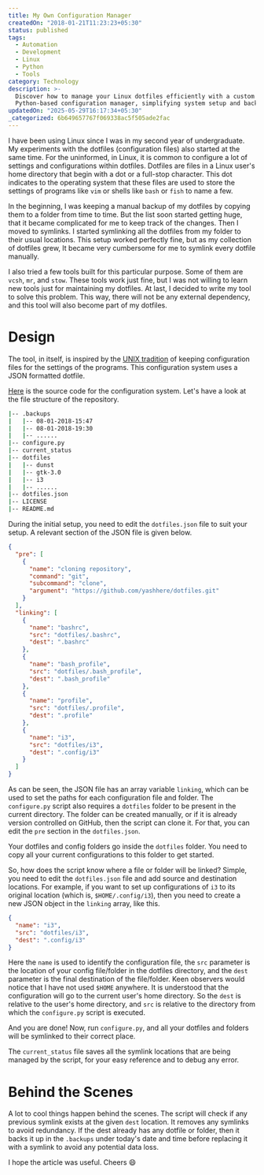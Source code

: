 ```yaml
---
title: My Own Configuration Manager
createdOn: "2018-01-21T11:23:23+05:30"
status: published
tags:
  - Automation
  - Development
  - Linux
  - Python
  - Tools
category: Technology
description: >-
  Discover how to manage your Linux dotfiles efficiently with a custom
  Python-based configuration manager, simplifying system setup and backups.
updatedOn: "2025-05-29T16:17:34+05:30"
_categorized: 6b649657767f069338ac5f505ade2fac
---
```


I have been using Linux since I was in my second year of undergraduate. My
experiments with the dotfiles (configuration files) also started at the same
time. For the uninformed, in Linux, it is common to configure a lot of settings
and configurations within dotfiles. Dotfiles are files in a Linux user's home
directory that begin with a dot or a full-stop character. This dot indicates to
the operating system that these files are used to store the settings of programs
like `vim` or shells like `bash` or `fish` to name a few.

In the beginning, I was keeping a manual backup of my dotfiles by copying them
to a folder from time to time. But the list soon started getting huge, that it
became complicated for me to keep track of the changes. Then I moved to
symlinks. I started symlinking all the dotfiles from my folder to their usual
locations. This setup worked perfectly fine, but as my collection of dotfiles
grew, It became very cumbersome for me to symlink every dotfile manually.

I also tried a few tools built for this particular purpose. Some of them are
`vcsh`, `mr`, and `stow`. These tools work just fine, but I was not willing to
learn new tools just for maintaining my dotfiles. At last, I decided to write my
tool to solve this problem. This way, there will not be any external dependency,
and this tool will also become part of my dotfiles.

# Design

The tool, in itself, is inspired by the
[UNIX tradition](https://en.wikipedia.org/wiki/Configuration_file#UNIX/Linux) of
keeping configuration files for the settings of the programs. This configuration
system uses a JSON formatted dotfile.

[Here](https://github.com/yashhere/ConMan) is the source code for the
configuration system. Let's have a look at the file structure of the repository.

```sh
|-- .backups
|   |-- 08-01-2018-15:47
|   |-- 08-01-2018-19:30
|   |-- ......
|-- configure.py
|-- current_status
|-- dotfiles
|   |-- dunst
|   |-- gtk-3.0
|   |-- i3
|   |-- ......
|-- dotfiles.json
|-- LICENSE
|-- README.md
```

During the initial setup, you need to edit the `dotfiles.json` file to suit your
setup. A relevant section of the JSON file is given below.

```json
{
  "pre": [
    {
      "name": "cloning repository",
      "command": "git",
      "subcommand": "clone",
      "argument": "https://github.com/yashhere/dotfiles.git"
    }
  ],
  "linking": [
    {
      "name": "bashrc",
      "src": "dotfiles/.bashrc",
      "dest": ".bashrc"
    },
    {
      "name": "bash_profile",
      "src": "dotfiles/.bash_profile",
      "dest": ".bash_profile"
    },
    {
      "name": "profile",
      "src": "dotfiles/.profile",
      "dest": ".profile"
    },
    {
      "name": "i3",
      "src": "dotfiles/i3",
      "dest": ".config/i3"
    }
  ]
}
```

As can be seen, the JSON file has an array variable `linking`, which can be used
to set the paths for each configuration file and folder. The `configure.py`
script also requires a `dotfiles` folder to be present in the current directory.
The folder can be created manually, or if it is already version controlled on
GitHub, then the script can clone it. For that, you can edit the `pre` section
in the `dotfiles.json`.

Your dotfiles and config folders go inside the `dotfiles` folder. You need to
copy all your current configurations to this folder to get started.

So, how does the script know where a file or folder will be linked? Simple, you
need to edit the `dotfiles.json` file and add source and destination locations.
For example, if you want to set up configurations of `i3` to its original
location (which is, `$HOME/.config/i3`), then you need to create a new JSON
object in the `linking` array, like this.

```json
{
  "name": "i3",
  "src": "dotfiles/i3",
  "dest": ".config/i3"
}
```

Here the `name` is used to identify the configuration file, the `src` parameter
is the location of your config file/folder in the dotfiles directory, and the
`dest` parameter is the final destination of the file/folder. Keen observers
would notice that I have not used `$HOME` anywhere. It is understood that the
configuration will go to the current user's home directory. So the `dest` is
relative to the user's home directory, and `src` is relative to the directory
from which the `configure.py` script is executed.

And you are done! Now, run `configure.py`, and all your dotfiles and folders
will be symlinked to their correct place.

The `current_status` file saves all the symlink locations that are being managed
by the script, for your easy reference and to debug any error.

# Behind the Scenes

A lot to cool things happen behind the scenes. The script will check if any
previous symlink exists at the given `dest` location. It removes any symlinks to
avoid redundancy. If the dest already has any dotfile or folder, then it backs
it up in the `.backups` under today's date and time before replacing it with a
symlink to avoid any potential data loss.

I hope the article was useful. Cheers 😄
